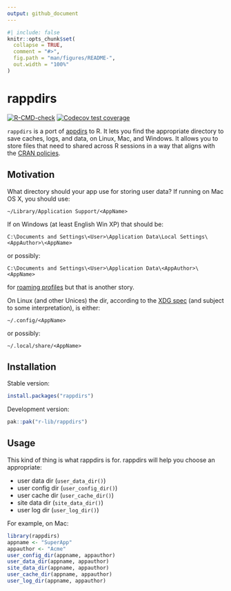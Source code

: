 ```yaml
---
output: github_document
---
```


<!-- README.md is generated from README.Rmd. Please edit that file -->

```r
#| include: false
knitr::opts_chunk$set(
  collapse = TRUE,
  comment = "#>",
  fig.path = "man/figures/README-",
  out.width = "100%"
)
```

# rappdirs

<!-- badges: start -->
[![R-CMD-check](https://github.com/r-lib/rappdirs/actions/workflows/R-CMD-check.yaml/badge.svg)](https://github.com/r-lib/rappdirs/actions/workflows/R-CMD-check.yaml)
[![Codecov test coverage](https://codecov.io/gh/r-lib/rappdirs/branch/main/graph/badge.svg)](https://app.codecov.io/gh/r-lib/rappdirs?branch=main)
<!-- badges: end -->

`rappdirs` is a port of [appdirs](https://github.com/ActiveState/appdirs) to R.
It lets you find the appropriate directory to save caches, logs, and data, on Linux, Mac, and Windows.
It allows you to store files that need to shared across R sessions in a way that aligns with the [CRAN policies](https://cran.r-project.org/web/packages/policies.html).

## Motivation

What directory should your app use for storing user data?
If running on Mac OS X, you should use:

    ~/Library/Application Support/<AppName>

If on Windows (at least English Win XP) that should be:

    C:\Documents and Settings\<User>\Application Data\Local Settings\<AppAuthor>\<AppName>

or possibly:

    C:\Documents and Settings\<User>\Application Data\<AppAuthor>\<AppName>

for [roaming profiles](https://learn.microsoft.com/en-us/previous-versions/windows/it-pro/windows-vista/cc766489(v=ws.10)) but that is another story.

On Linux (and other Unices) the dir, according to the [XDG spec](https://specifications.freedesktop.org/basedir-spec/basedir-spec-latest.html) (and subject to some interpretation), is either:

    ~/.config/<AppName>     

or possibly:

    ~/.local/share/<AppName>

## Installation

Stable version:

```r
install.packages("rappdirs")
```

Development version:

```r
pak::pak("r-lib/rappdirs")
```

## Usage

This kind of thing is what rappdirs is for.
rappdirs will help you choose an appropriate:

-   user data dir (`user_data_dir()`)
-   user config dir (`user_config_dir()`)
-   user cache dir (`user_cache_dir()`)
-   site data dir (`site_data_dir()`)
-   user log dir (`user_log_dir()`)

For example, on Mac:

```r
library(rappdirs)
appname <- "SuperApp"
appauthor <- "Acme"
user_config_dir(appname, appauthor)
user_data_dir(appname, appauthor)
site_data_dir(appname, appauthor)
user_cache_dir(appname, appauthor)
user_log_dir(appname, appauthor)
```
